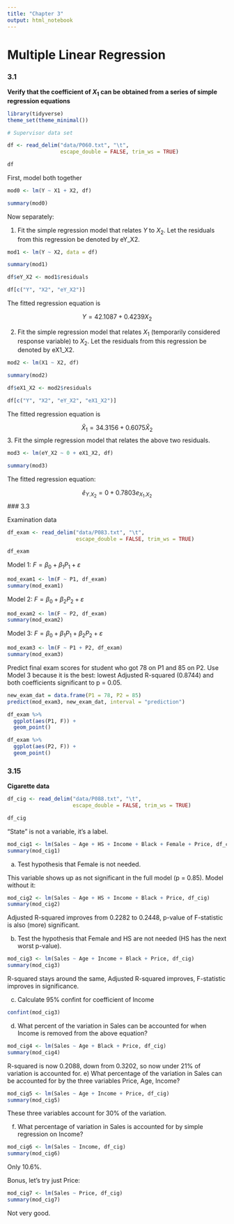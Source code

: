 ```yaml
---
title: "Chapter 3"
output: html_notebook
---
```


# Multiple Linear Regression

### 3.1 

**Verify that the coefficient of $X_1$ can be obtained from a series of simple regression equations**

```r
library(tidyverse)
theme_set(theme_minimal())
```

```r
# Supervisor data set

df <- read_delim("data/P060.txt", "\t", 
                 escape_double = FALSE, trim_ws = TRUE)

df
```
First, model both together

```r
mod0 <- lm(Y ~ X1 + X2, df)

summary(mod0)
```

Now separately:

1. Fit the simple regression model that relates $Y$ to $X_2$. Let the residuals from this regression be denoted by eY_X2. 

```r
mod1 <- lm(Y ~ X2, data = df)

summary(mod1)
```
```r
df$eY_X2 <- mod1$residuals

df[c("Y", "X2", "eY_X2")]
```
The fitted regression equation is

$$Y = 42.1087 + 0.4239X_2$$

2. Fit the simple regression model that relates $X_1$ (temporarily considered response variable) to $X_2$. Let the residuals from this regression be denoted by eX1_X2.

```r
mod2 <- lm(X1 ~ X2, df)

summary(mod2)
```
```r
df$eX1_X2 <- mod2$residuals

df[c("Y", "X2", "eY_X2", "eX1_X2")]
```
The fitted regression equation is

$$\hat{X}_1 = 34.3156 + 0.6075\hat{X}_2$$
3. Fit the simple regression model that relates the above two residuals.

```r
mod3 <- lm(eY_X2 ~ 0 + eX1_X2, df)

summary(mod3)
```
The fitted regression equation:

$$\hat{e}_{Y.X_2} = 0 + 0.7803e_{X_1.X_2}$$
### 3.3

Examination data

```r
df_exam <- read_delim("data/P083.txt", "\t", 
                      escape_double = FALSE, trim_ws = TRUE)

df_exam
```

Model 1: $F = \beta_0 + \beta_1P_1 + \varepsilon$

```r
mod_exam1 <- lm(F ~ P1, df_exam)
summary(mod_exam1)
```

Model 2: $F = \beta_0 + \beta_2P_2 + \varepsilon$

```r
mod_exam2 <- lm(F ~ P2, df_exam)
summary(mod_exam2)
```

Model 3: $F = \beta_0 + \beta_1P_1 + \beta_2P_2 + \varepsilon$

```r
mod_exam3 <- lm(F ~ P1 + P2, df_exam)
summary(mod_exam3)
```

Predict final exam scores for student who got 78 on P1 and 85 on P2. Use Model 3 because it is the best: lowest Adjusted R-squared (0.8744) and both coefficients significant to p = 0.05. 

```r
new_exam_dat = data.frame(P1 = 78, P2 = 85)
predict(mod_exam3, new_exam_dat, interval = "prediction")
```
```r
df_exam %>% 
  ggplot(aes(P1, F)) + 
  geom_point()
```
```r
df_exam %>% 
  ggplot(aes(P2, F)) + 
  geom_point()
```

### 3.15
**Cigarette data**

```r
df_cig <- read_delim("data/P088.txt", "\t", 
                     escape_double = FALSE, trim_ws = TRUE)

df_cig
```
"State" is not a variable, it's a label. 

```r
mod_cig1 <- lm(Sales ~ Age + HS + Income + Black + Female + Price, df_cig)
summary(mod_cig1)
```

a) Test hypothesis that Female is not needed. 

This variable shows up as not significant in the full model (p = 0.85). Model without it: 

```r
mod_cig2 <- lm(Sales ~ Age + HS + Income + Black + Price, df_cig)
summary(mod_cig2)
```

Adjusted R-squared improves from 0.2282 to 0.2448, p-value of F-statistic is also (more) significant. 

b) Test the hypothesis that Female and HS are not needed (HS has the next worst p-value). 

```r
mod_cig3 <- lm(Sales ~ Age + Income + Black + Price, df_cig)
summary(mod_cig3)
```

R-squared stays around the same, Adjusted R-squared improves, F-statistic improves in significance. 

c) Calculate 95% confint for coefficient of Income

```r
confint(mod_cig3)
```

d) What percent of the variation in Sales can be accounted for when Income is removed from the above equation? 

```r
mod_cig4 <- lm(Sales ~ Age + Black + Price, df_cig)
summary(mod_cig4)
```

R-squared is now 0.2088, down from 0.3202, so now under 21% of variation is accounted for. 
e) What percentage of the variation in Sales can be accounted for by the three variables Price, Age, Income?

```r
mod_cig5 <- lm(Sales ~ Age + Income + Price, df_cig) 
summary(mod_cig5)
```
These three variables account for 30% of the variation. 

f) What percentage of variation in Sales is accounted for by simple regression on Income? 

```r
mod_cig6 <- lm(Sales ~ Income, df_cig)
summary(mod_cig6)
```

Only 10.6%. 

Bonus, let's try just Price:

```r
mod_cig7 <- lm(Sales ~ Price, df_cig)
summary(mod_cig7)
```

Not very good. 
